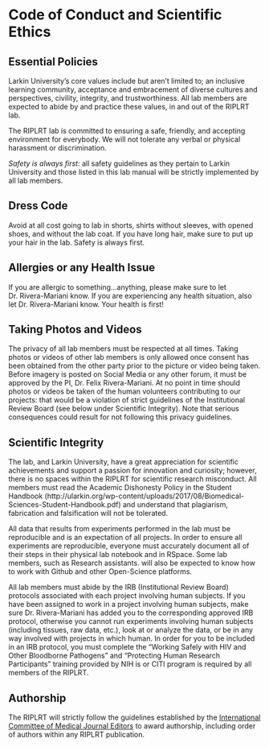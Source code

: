 # Code of Conduct and Scientific Ethics 

## Essential Policies
Larkin University’s core values include but aren’t limited to; an inclusive learning community, acceptance and embracement of diverse cultures and perspectives, civility, integrity, and trustworthiness. All lab members are expected to abide by and practice these values, in and out of the RIPLRT lab.

The RIPLRT lab is committed to ensuring a safe, friendly, and accepting environment for everybody. We will not tolerate any verbal or physical harassment or discrimination. 

*Safety is always first*: all safety guidelines as they pertain to Larkin University and those listed in this lab manual will be strictly implemented by all lab members. 

## Dress Code
Avoid at all cost going to lab in shorts, shirts without sleeves, with opened shoes, and without the lab coat. If you have long hair, make sure to put up your hair in the lab. Safety is always first. 

## Allergies or any Health Issue
If you are allergic to something...anything, please make sure to let Dr. Rivera-Mariani know. If you are experiencing any health situation, also let Dr. Rivera-Mariani know. Your health is first!

## Taking Photos and Videos
The privacy of all lab members must be respected at all times. Taking photos or videos of other lab members is only allowed once consent has been obtained from the other party prior to the picture or video being taken. Before imagery is posted on Social Media or any other forum, it must be approved by the PI, Dr. Felix Rivera-Mariani. At no point in time should photos or videos be taken of the human volunteers contributing to our projects: that would be a violation of strict guidelines of the Institutional Review Board (see below under Scientific Integrity). Note that serious consequences could result for not following this privacy guidelines.

## Scientific Integrity
The lab, and Larkin University, have a great appreciation for scientific achievements and support a passion for innovation and curiosity; however, there is no spaces within the RIPLRT for scientific research misconduct. All members must read the Academic Dishonesty Policy in the Student Handbook (http://ularkin.org/wp-content/uploads/2017/08/Biomedical-Sciences-Student-Handbook.pdf) and understand that plagiarism, fabrication and falsification will not be tolerated. 

All data that results from experiments performed in the lab must be reproducible and is an expectation of all projects. In order to ensure all experiments are reproducible, everyone must accurately document all of their steps in their physical lab notebook and in RSpace. Some lab members, such as Research assistants. will also be expected to know how to work with Github and other Open-Science platforms.

All lab members must abide by the IRB (Institutional Review Board) protocols associated with each project involving human subjects. If you have been assigned to work in a project involving human subjects, make sure Dr. Rivera-Mariani has added you to the corresponding approved IRB protocol, otherwise you cannot run experiments involving human subjects (including tissues, raw data, etc.), look at or analyze the data, or be in any way involved with projects in which human. In order for you to be included in an IRB protocol, you must complete the  “Working Safely with HIV and Other Bloodborne Pathogens” and “Protecting Human Research Participants” training provided by NIH is or CITI program is required by all members of the RIPLRT.

## Authorship
The RIPLRT will strictly follow the guidelines established by the [International Committee of Medical Journal Editors](http://www.icmje.org/recommendations/browse/roles-and-responsibilities/defining-the-role-of-authors-and-contributors.html) to award authorship, including order of authors within any RIPLRT publication. 
